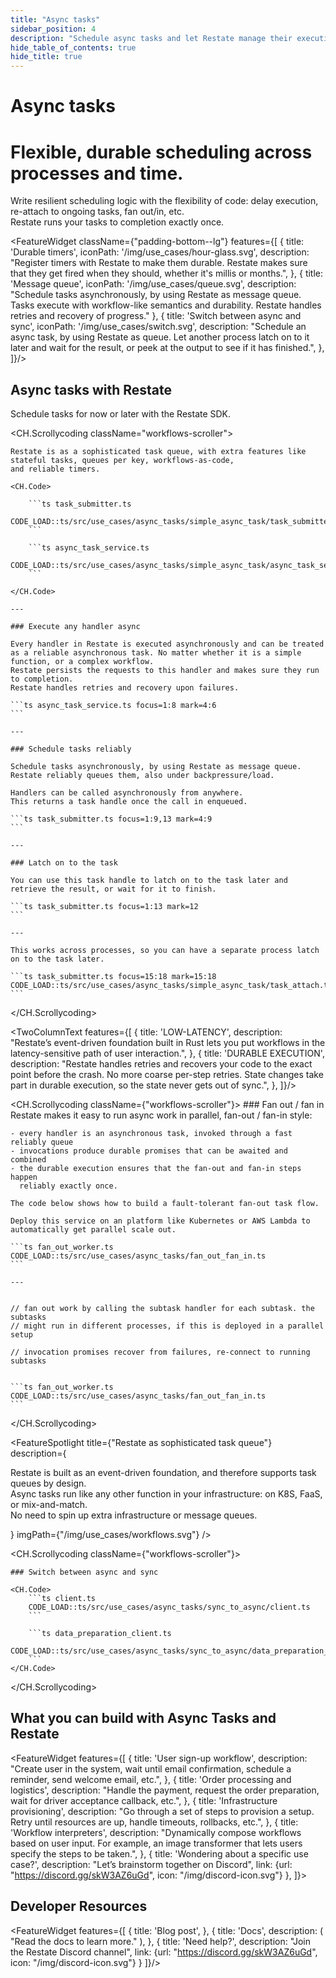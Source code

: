 ```yaml
---
title: "Async tasks"
sidebar_position: 4
description: "Schedule async tasks and let Restate manage their execution."
hide_table_of_contents: true
hide_title: true
---
```



<h1 className={"padding-top--lg text--center"}>Async tasks</h1>
<h1 className={"use-case-subtitle text--center"}>Flexible, durable scheduling across processes and time.</h1>
<p className={"use-case-description padding-bottom--lg text--center"}>
    Write resilient scheduling logic with the flexibility of code: delay execution, re-attach to ongoing tasks, fan out/in, etc. <br/>
    Restate runs your tasks to completion exactly once.
</p>

<FeatureWidget className={"padding-bottom--lg"} features={[
    {
        title: 'Durable timers',
        iconPath: '/img/use_cases/hour-glass.svg',
        description: "Register timers with Restate to make them durable. Restate makes sure that they get fired when they should, whether it's millis or months.",
    },
    {
        title: 'Message queue',
        iconPath: '/img/use_cases/queue.svg',
        description: "Schedule tasks asynchronously, by using Restate as message queue. Tasks execute with workflow-like semantics and durability. Restate handles retries and recovery of progress."
    },
    {
        title: 'Switch between async and sync',
        iconPath: '/img/use_cases/switch.svg',
        description: "Schedule an async task, by using Restate as queue. Let another process latch on to it later and wait for the result, or peek at the output to see if it has finished.",
    },
]}/>

<p className={"padding-bottom--lg"}></p>


## Async tasks with Restate
Schedule tasks for now or later with the Restate SDK.

<CH.Scrollycoding className="workflows-scroller">

    Restate is as a sophisticated task queue, with extra features like
    stateful tasks, queues per key, workflows-as-code,
    and reliable timers.

    <CH.Code>

        ```ts task_submitter.ts
        CODE_LOAD::ts/src/use_cases/async_tasks/simple_async_task/task_submitter.ts
        ```

        ```ts async_task_service.ts
        CODE_LOAD::ts/src/use_cases/async_tasks/simple_async_task/async_task_service.ts
        ```

    </CH.Code>

    ---

    ### Execute any handler async

    Every handler in Restate is executed asynchronously and can be treated
    as a reliable asynchronous task. No matter whether it is a simple function, or a complex workflow.
    Restate persists the requests to this handler and makes sure they run to completion.
    Restate handles retries and recovery upon failures.

    ```ts async_task_service.ts focus=1:8 mark=4:6
    ```

    ---

    ### Schedule tasks reliably

    Schedule tasks asynchronously, by using Restate as message queue.
    Restate reliably queues them, also under backpressure/load.

    Handlers can be called asynchronously from anywhere.
    This returns a task handle once the call in enqueued.

    ```ts task_submitter.ts focus=1:9,13 mark=4:9
    ```

    ---

    ### Latch on to the task

    You can use this task handle to latch on to the task later and retrieve the result, or wait for it to finish.

    ```ts task_submitter.ts focus=1:13 mark=12
    ```

    ---

    This works across processes, so you can have a separate process latch on to the task later.
    
    ```ts task_submitter.ts focus=15:18 mark=15:18
    CODE_LOAD::ts/src/use_cases/async_tasks/simple_async_task/task_attach.ts
    ```

</CH.Scrollycoding>

<TwoColumnText features={[
    {
        title: 'LOW-LATENCY',
        description: "Restate’s event-driven foundation built in Rust lets you put workflows in the latency-sensitive path of user interaction.",
    },
    {
        title: 'DURABLE EXECUTION',
        description: "Restate handles retries and recovers your code to the exact point before the crash. No more coarse per-step retries. State changes take part in durable execution, so the state never gets out of sync.",
    },
]}/>

<CH.Scrollycoding className={"workflows-scroller"}>
    ### Fan out / fan in
    Restate makes it easy to run async work in parallel, fan-out / fan-in style:

    - every handler is an asynchronous task, invoked through a fast reliably queue
    - invocations produce durable promises that can be awaited and combined
    - the durable execution ensures that the fan-out and fan-in steps happen
      reliably exactly once.

    The code below shows how to build a fault-tolerant fan-out task flow.

    Deploy this service on an platform like Kubernetes or AWS Lambda to
    automatically get parallel scale out.

    ```ts fan_out_worker.ts
    CODE_LOAD::ts/src/use_cases/async_tasks/fan_out_fan_in.ts
    ```

    ---


    // fan out work by calling the subtask handler for each subtask. the subtasks
    // might run in different processes, if this is deployed in a parallel setup

    // invocation promises recover from failures, re-connect to running subtasks


    ```ts fan_out_worker.ts
    CODE_LOAD::ts/src/use_cases/async_tasks/fan_out_fan_in.ts
    ```
</CH.Scrollycoding>


<FeatureSpotlight
    title={"Restate as sophisticated task queue"}
    description={<p>Restate is built as an event-driven foundation, and therefore supports task queues by design. <br/> Async tasks run like any other function in your infrastructure: on K8S, FaaS, or mix-and-match. <br/> No need to spin up extra infrastructure or message queues.</p>}
    imgPath={"/img/use_cases/workflows.svg"}
/>


<CH.Scrollycoding className={"workflows-scroller"}>

    ### Switch between async and sync

    <CH.Code>
        ```ts client.ts
        CODE_LOAD::ts/src/use_cases/async_tasks/sync_to_async/client.ts
        ```

        ```ts data_preparation_client.ts
        CODE_LOAD::ts/src/use_cases/async_tasks/sync_to_async/data_preparation_service.ts
        ```
    </CH.Code>
</CH.Scrollycoding>


## What you can build with Async Tasks and Restate

<FeatureWidget features={[
    {
        title: 'User sign-up workflow',
        description: "Create user in the system, wait until email confirmation, schedule a reminder, send welcome email, etc.",
    },
    {
        title: 'Order processing and logistics',
        description: "Handle the payment, request the order preparation, wait for driver acceptance callback, etc.",
    },
    {
        title: 'Infrastructure provisioning',
        description: "Go through a set of steps to provision a setup. Retry until resources are up, handle timeouts, rollbacks, etc.",
    },
    {
        title: 'Workflow interpreters',
        description: "Dynamically compose workflows based on user input. For example, an image transformer that lets users specify the steps to be taken.",
    },
    {
        title: 'Wondering about a specific use case?',
        description: "Let’s brainstorm together on Discord",
        link: {url: "https://discord.gg/skW3AZ6uGd", icon: "/img/discord-icon.svg"}
    },
]}>
</FeatureWidget>

## Developer Resources

<FeatureWidget features={[
    {
        title: 'Blog post',
    },
    {
        title: 'Docs',
        description: (
            "Read the docs to learn more."
        ),
    },
    {
        title: 'Need help?',
        description: "Join the Restate Discord channel",
        link: {url: "https://discord.gg/skW3AZ6uGd", icon: "/img/discord-icon.svg"}
    }
]}/>